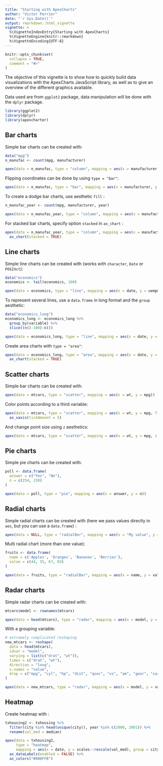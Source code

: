 ```yaml
---
title: "Starting with ApexCharts"
author: "Victor Perrier"
date: "`r Sys.Date()`"
output: rmarkdown::html_vignette
vignette: >
  %\VignetteIndexEntry{Starting with ApexCharts}
  %\VignetteEngine{knitr::rmarkdown}
  %\VignetteEncoding{UTF-8}
---
```


```r
knitr::opts_chunk$set(
  collapse = TRUE,
  comment = "#>"
)
```

The objective of this vignette is to show how to quickly build data visualizations with the ApexCharts JavaScript library, as well as to give an overview of the different graphics available.

Data used are from `ggplot2` package, data manipulation will be done with the `dplyr` package.


```r
library(ggplot2)
library(dplyr)
library(apexcharter)
```


## Bar charts

Simple bar charts can be created with:

```r
data("mpg")
n_manufac <- count(mpg, manufacturer)

apex(data = n_manufac, type = "column", mapping = aes(x = manufacturer, y = n))
```

Flipping coordinates can be done by using `type = "bar"`:

```r
apex(data = n_manufac, type = "bar", mapping = aes(x = manufacturer, y = n))
```


To create a dodge bar charts, use aesthetic `fill` :

```r
n_manufac_year <- count(mpg, manufacturer, year)

apex(data = n_manufac_year, type = "column", mapping = aes(x = manufacturer, y = n, fill = year))
```

For stacked bar charts, specify option `stacked` in `ax_chart` :

```r
apex(data = n_manufac_year, type = "column", mapping = aes(x = manufacturer, y = n, fill = year)) %>% 
  ax_chart(stacked = TRUE)
```



## Line charts

Simple line charts can be created with (works with `character`, `Date` or `POSIXct`):

```r
data("economics")
economics <- tail(economics, 100)

apex(data = economics, type = "line", mapping = aes(x = date, y = uempmed))
```


To represent several lines, use a `data.frame` in long format and the `group` aesthetic:

```r
data("economics_long")
economics_long <- economics_long %>% 
  group_by(variable) %>% 
  slice((n()-100):n())

apex(data = economics_long, type = "line", mapping = aes(x = date, y = value01, group = variable))
```


Create area charts with `type = "area"`:

```r
apex(data = economics_long, type = "area", mapping = aes(x = date, y = value01, fill = variable)) %>% 
  ax_chart(stacked = TRUE)
```





## Scatter charts

Simple bar charts can be created with:

```r
apex(data = mtcars, type = "scatter", mapping = aes(x = wt, y = mpg))
```

Color points according to a third variable:

```r
apex(data = mtcars, type = "scatter", mapping = aes(x = wt, y = mpg, fill = cyl)) %>%
  ax_xaxis(tickAmount = 5)
```

And change point size using `z` aesthetics:

```r
apex(data = mtcars, type = "scatter", mapping = aes(x = wt, y = mpg, z = scales::rescale(qsec)))
```




## Pie charts

Simple pie charts can be created with:

```r
poll <- data.frame(
  answer = c("Yes", "No"),
  n = c(254, 238)
)

apex(data = poll, type = "pie", mapping = aes(x = answer, y = n))
```



## Radial charts

Simple radial charts can be created with (here we pass values directly in `aes`, but you can use a `data.frame`) :

```r
apex(data = NULL, type = "radialBar", mapping = aes(x = "My value", y = 65))
```


Multi radial chart (more than one value):

```r
fruits <- data.frame(
  name = c('Apples', 'Oranges', 'Bananas', 'Berries'),
  value = c(44, 55, 67, 83)
)

apex(data = fruits, type = "radialBar", mapping = aes(x = name, y = value))

```



## Radar charts

Simple radar charts can be created with:

```r
mtcars$model <- rownames(mtcars)

apex(data = head(mtcars), type = "radar", mapping = aes(x = model, y = qsec))
```

With a grouping variable:

```r
# extremely complicated reshaping
new_mtcars <- reshape(
  data = head(mtcars), 
  idvar = "model", 
  varying = list(c("drat", "wt")),
  times = c("drat", "wt"),
  direction = "long",
  v.names = "value",
  drop = c("mpg", "cyl", "hp", "dist", "qsec", "vs", "am", "gear", "carb")
)

apex(data = new_mtcars, type = "radar", mapping = aes(x = model, y = value, group = time))
```


## Heatmap

Create heatmap with : 

```r
txhousing2 <- txhousing %>% 
  filter(city %in% head(unique(city)), year %in% c(2000, 2001)) %>% 
  rename(val_med = median)

apex(data = txhousing2,
     type = "heatmap", 
     mapping = aes(x = date, y = scales::rescale(val_med), group = city)) %>% 
  ax_dataLabels(enabled = FALSE) %>% 
  ax_colors("#008FFB")
```



